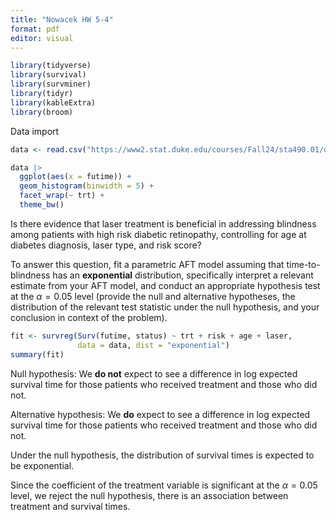 ```yaml
---
title: "Nowacek HW 5-4"
format: pdf
editor: visual
---
```


```r
library(tidyverse)
library(survival)
library(survminer)
library(tidyr)
library(kableExtra)
library(broom)
```

Data import

```r
data <- read.csv("https://www2.stat.duke.edu/courses/Fall24/sta490.01/data/hw5.csv")

data |>
  ggplot(aes(x = futime)) +
  geom_histogram(binwidth = 5) +
  facet_wrap(~ trt) +
  theme_bw()
```

Is there evidence that laser treatment is beneficial in addressing blindness among patients with high risk diabetic retinopathy, controlling for age at diabetes diagnosis, laser type, and risk score?

To answer this question, fit a parametric AFT model assuming that time-to-blindness has an **exponential** distribution, specifically interpret a relevant estimate from your AFT model, and conduct an appropriate hypothesis test at the $\alpha = 0.05$ level (provide the null and alternative hypotheses, the distribution of the relevant test statistic under the null hypothesis, and your conclusion in context of the problem).

```r
fit <- survreg(Surv(futime, status) ~ trt + risk + age + laser, 
               data = data, dist = "exponential")
summary(fit)
```

Null hypothesis: We **do not** expect to see a difference in log expected survival time for those patients who received treatment and those who did not.

Alternative hypothesis: We **do** expect to see a difference in log expected survival time for those patients who received treatment and those who did not.

Under the null hypothesis, the distribution of survival times is expected to be exponential.

Since the coefficient of the treatment variable is significant at the $\alpha = 0.05$ level, we reject the null hypothesis, there is an association between treatment and survival times.
